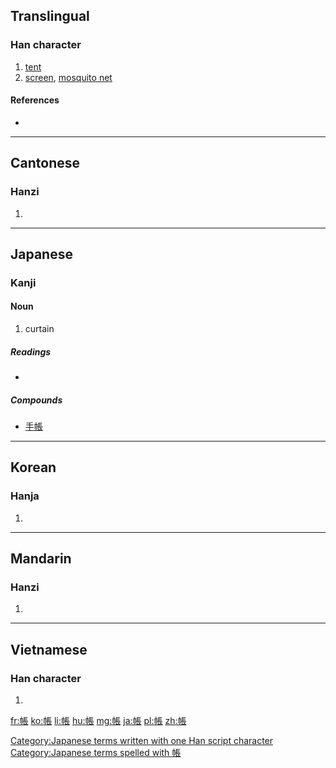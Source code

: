 {{also|帐|賬}}
==Translingual==

===Han character===
{{Han char|rn=50|rad=巾|as=08|sn=11|four=4123<sub>2</sub>|canj=中月尸一女 (LBSMV)|ids=⿰[[巾]][[長]]}}

# [[tent]]
# [[screen]], [[mosquito net]]

====References====
* {{Han ref|kx=0332.200|dkj=08939|dj=0638.190|hdz=10742.080|uh=5E33|ud=24115|bh=B162|bd=45410}}

----

==Cantonese==

===Hanzi===
{{yue-hanzi|jyut=[[zoeng3]]|y=jeung3|sim=帐}}

# {{defn|lang=yue}}

----

==Japanese==

===Kanji===
{{ja-kanji|grade=3|rs=巾08}}

====Noun====
{{ja-noun|k|hira=とばり|rom=tobari}}

# curtain

=====Readings=====
* {{ja-readings|on=[[ちょう]] (chō)|kun=[[とばり]] (tobari), [[はり]] (hari)}}

=====Compounds=====
* [[手帳]]

[[Category:Japanese terms written with one Han script character]]
[[Category:Japanese terms spelled with 帳]]

----

==Korean==

===Hanja===
{{ko-hanja|hangeul=장|rv=jang|mr=chang|y=cang}}

# {{defn|lang=ko}}

----

==Mandarin==

===Hanzi===
{{cmn-hanzi|sim=帐|pin=[[zhàng]] ([[zhang4]])|wg=chang<sup>4</sup>}}

# {{defn|lang=cmn}}

----

==Vietnamese==

===Han character===
{{vi-hantu|[[trướng]], [[trương]]}}

# {{defn|lang=vi}}

[[fr:帳]]
[[ko:帳]]
[[li:帳]]
[[hu:帳]]
[[mg:帳]]
[[ja:帳]]
[[pl:帳]]
[[zh:帳]]